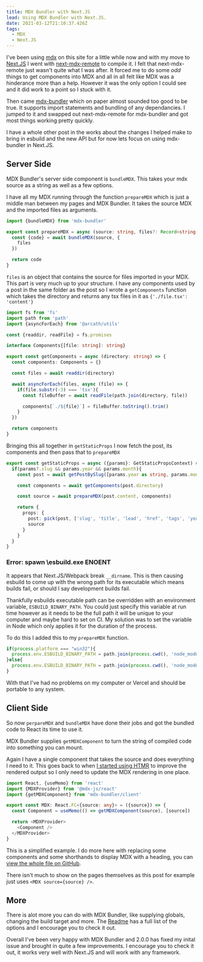 ```yaml
---
title: MDX Bundler with Next.JS
lead: Using MDX Bundler with Next.JS.
date: 2021-03-12T21:10:37.426Z
tags:
  - MDX
  - Next.JS
---
```

I've been using [mdx](/2020/03/moving-to-mdx) on this site for a little while now and with my move to [Next.JS](/2021/02/next.js) I went with [next-mdx-remote](https://github.com/hashicorp/next-mdx-remote) to compile it. I felt that next-mdx-remote just wasn't quite what I was after. It forced me to do some _odd_ things to get components into MDX and all in all felt like MDX was a hinderance more than a help. However it was the only option I could see and it did work to a point so I stuck with it.

Then came [mdx-bundler](https://github.com/kentcdodds/mdx-bundler) which on paper almost sounded too good to be true. It supports import statements and bundling of any dependancies. I jumped to it and swapped out next-mdx-remote for mdx-bundler and got most things working pretty quickly.

I have a whole other post in the works about the changes I helped make to bring in esbuild and the new API but for now lets focus on using mdx-bundler in Next.JS.

## Server Side

MDX Bundler's server side component is `bundleMDX`. This takes your mdx source as a string as well as a few options.

I have all my MDX running through the function `prepareMDX` which is just a middle man between my pages and MDX Bundler. It takes the source MDX and the imported files as arguments. 

```ts
import {bundleMDX} from 'mdx-bundler'

export const prepareMDX = async (source: string, files?: Record<string, string>) => { 
  const {code} = await bundleMDX(source, {
    files
  })

  return code
}
```

`files` is an object that contains the source for files imported in your MDX. This part is very much up to your structure. I have any components used by a post in the same folder as the post so I wrote a `getComponents` function which takes the directory and returns any tsx files in it as `{'./file.tsx': 'content'}`

```ts
import fs from 'fs'
import path from 'path'
import {asyncForEach} from '@arcath/utils'

const {readdir, readFile} = fs.promises

interface Components{[file: string]: string}

export const getComponents = async (directory: string) => {
  const components: Components = {}

  const files = await readdir(directory)

  await asyncForEach(files, async (file) => {
    if(file.substr(-3) === 'tsx'){
      const fileBuffer = await readFile(path.join(directory, file))

      components[`./${file}`] = fileBuffer.toString().trim()
    }
  })

  return components
}
```

Bringing this all together in `getStaticProps` I now fetch the post, its components and then pass that to `prepareMDX`

```ts
export const getStaticProps = async ({params}: GetStaticPropsContext) => {
  if(params?.slug && params.year && params.month){
    const post = await getPostBySlug([params.year as string, params.month as string, params.slug as string], ['slug', 'title', 'content', 'lead', 'href', 'tags', 'year', 'month', 'day', 'directory'])

    const components = await getComponents(post.directory)

    const source = await prepareMDX(post.content, components)

    return {
      props: {
        post: pick(post, ['slug', 'title', 'lead', 'href', 'tags', 'year', 'month', 'day']),
        source
      }
    }
  }
}
```

<a id="esbuild-executable" />

### Error: spawn \esbuild.exe ENOENT

It appears that Next.JS/Webpack break `__dirname`. This is then causing esbuild to come up with the wrong path for its executable which means builds fail, or should I say development builds fail.

Thankfully esbuilds executable path can be overridden with an environment variable, `ESBUILD_BINARY_PATH`. You could just specify this variable at run time however as it needs to be the full path it will be unique to your computer and maybe hard to set on CI. My solution was to set the variable in Node which only applies it for the duration of the process.

To do this I added this to my `prepareMDX` function.

```ts
if(process.platform === "win32"){
  process.env.ESBUILD_BINARY_PATH = path.join(process.cwd(), 'node_modules', 'esbuild', 'esbuild.exe')
}else{
  process.env.ESBUILD_BINARY_PATH = path.join(process.cwd(), 'node_modules', 'esbuild', 'bin', 'esbuild')
}
```

With that I've had no problems on my computer or Vercel and should be portable to any system.

## Client Side

So now `perpareMDX` and `bundleMDX` have done their jobs and got the bundled code to React its time to use it.

MDX Bundler supplies `getMDXComponent` to turn the string of compiled code into something you can mount.

Again I have a single component that takes the source and does everything I need to it. This goes back to when [I started using HTMR](/2019/05/using-htmr-to-bring-life-to-links-in-gatsby) to improve the rendered output so I only need to update the MDX rendering in one place.

```ts
import React, {useMemo} from 'react'
import {MDXProvider} from '@mdx-js/react'
import {getMDXComponent} from 'mdx-bundler/client'

export const MDX: React.FC<{source: any}> = ({source}) => {
  const Component = useMemo(() => getMDXComponent(source), [source])

  return <MDXProvider>
    <Component />
  </MDXProvider>
}
```

This is a simplified example. I do more here with replacing some components and some shorthands to display MDX with a heading, you can [view the whole file on GitHub](https://github.com/Arcath/arcath.net-next/blob/main/lib/components/mdx.tsx).

There isn't much to show on the pages themselves as this post for example just uses `<MDX source={source} />`.

## More

There is alot more you can do with MDX Bundler, like supplying globals, changing the build target and more. The [Readme](https://github.com/kentcdodds/mdx-bundler#options) has a full list of the options and I encourage you to check it out.

Overall I've been very happy with MDX Bundler and 2.0.0 has fixed my inital issue and brought in quite a few improvements. I encourage you to check it out, it works very well with Next.JS and will work with any framework.
